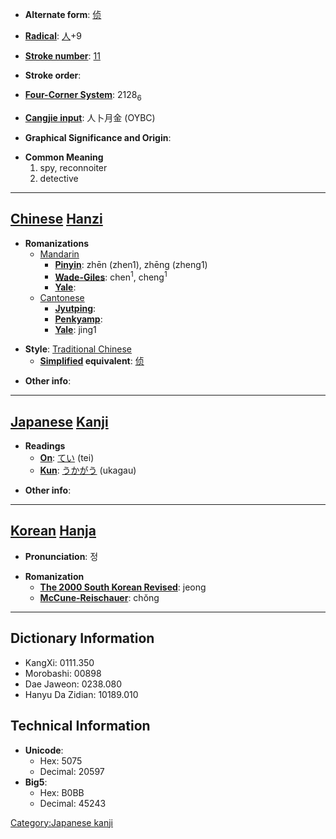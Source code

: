 * '''Alternate form''': [[侦]]

* '''[[Wiktionary:Chinese radical index| Radical]]''': [[Wiktionary:Chinese radical index 人|人]]+9

* '''[[Wiktionary:Chinese total strokes index|Stroke number]]''': [[Wiktionary:Chinese total strokes index 11|11]]

* '''Stroke order''': 

* '''[[Wiktionary:Chinese four corner index|Four-Corner System]]''': 2128<sub>6</sub>

* '''[[Wiktionary:Chinese Cangjie index|Cangjie input]]''': 人卜月金 (OYBC)

* '''Graphical Significance and Origin''': 

* '''Common Meaning'''
*#spy, reconnoiter
*# detective


----

== [[Chinese]] [[Hanzi]] ==

* '''Romanizations'''
** [[Mandarin]]
*** '''[[Pinyin]]''': zhēn (zhen1), zhēng (zheng1)
*** '''[[Wade-Giles]]''': chen<sup>1</sup>, cheng<sup>1</sup>
*** '''[[Yale]]''': 
**[[Cantonese]]
***'''[[Jyutping]]''':
***'''[[Penkyamp]]''': 
***'''[[Yale]]''': jing1

* '''Style''': [[Traditional Chinese]] 
** '''[[Simplified Chinese|Simplified]] equivalent''': [[侦]]

* '''Other info''': 

----

== [[Japanese]] [[Kanji]] ==

* '''Readings'''
** '''[[On]]''': [[てい]] (tei)
** '''[[Kun]]''': [[うかがう]] (ukagau)

* '''Other info''':  

----

== [[Korean]] [[Hanja]] ==

* '''Pronunciation''': 정

* '''Romanization'''
** '''[[The 2000 South Korean Revised Romanization|The 2000 South Korean Revised]]''': jeong
** '''[[McCune-Reischauer]]''': chŏng

----

== Dictionary Information ==

* KangXi: 0111.350
* Morobashi: 00898
* Dae Jaweon: 0238.080
* Hanyu Da Zidian: 10189.010

== Technical Information ==

* '''Unicode''':
** Hex: 5075
** Decimal: 20597
* '''Big5''':
** Hex: B0BB
** Decimal: 45243

[[Category:Japanese kanji]]
